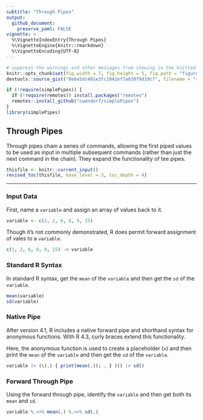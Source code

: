 ```yaml
---
subtitle: "Through Pipes"
output:
  github_document:
    preserve_yaml: FALSE
vignette: >
  %\VignetteIndexEntry{Through Pipes}
  %\VignetteEngine{knitr::rmarkdown}
  %\VignetteEncoding{UTF-8}
---
```


```r
# suppress the warnings and other messages from showing in the knitted file.
knitr::opts_chunk$set(fig.width = 7, fig.height = 5, fig.path = "figures/", echo = TRUE, warning = FALSE, message = FALSE)
devtools::source_gist("8e6e5dc401e3fc1042ef7a030f9d19c7", filename = "revised_toc.R")
```

```r
if (!require(simplePipes)) {
  if (!require(remotes)) install.packages("remotes")
  remotes::install_github("cwendorf/simplePipes")
}
library(simplePipes)
```

## Through Pipes

Through pipes chain a series of commands, allowing the first piped values to be used as input in multiple subsequent commands (rather than just the next command in the chain). They expand the functionality of tee pipes.

```r
thisfile <- knitr::current_input()
revised_toc(thisfile, base_level = 3, toc_depth = 4)
```

---

### Input Data

First, name a `variable` and assign an array of values back to it.

```r
variable <- c(1, 2, 6, 8, 9, 15)
```

Though it's not commonly demonstrated, R does permit forward assignment of vales to a `variable`.

```r
c(1, 2, 6, 8, 9, 15) -> variable
```

### Standard R Syntax

In standard R syntax, get the `mean` of the `variable` and then get the `sd` of the `variable`.

```r
mean(variable)
sd(variable)
```

### Native Pipe

After version 4.1, R includes a native forward pipe and shorthand syntax for anonymous functions. With R 4.3, curly braces extend this functionality.

Here, the anonymous function is used to create a placeholder (`x`) and then print the `mean` of the `variable` and then get the `sd` of the `variable`. 

```r
variable |> (\(.) { print(mean(.)); . } )() |> sd()
```

### Forward Through Pipe

Using the forward through pipe, identify the `variable` and then get both its `mean` and `sd`.

```r
variable %.>>% mean(.) %.>>% sd(.)
```
